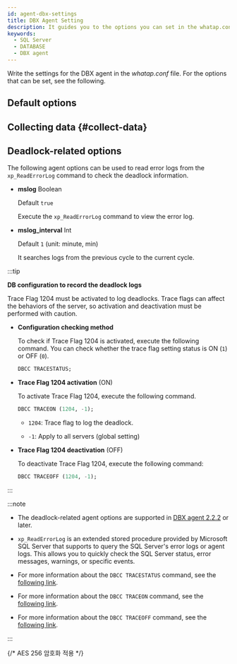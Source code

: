 ```yaml
---
id: agent-dbx-settings
title: DBX Agent Setting
description: It guides you to the options you can set in the whatap.conf file.
keywords:
  - SQL Server
  - DATABASE
  - DBX agent
---
```



<V2Note product="SQL Server" />

Write the settings for the DBX agent in the *whatap.conf* file. For the options that can be set, see the following.

## Default options


<Dbagentdbxbasicoption />

## Collecting data {#collect-data}


<Dbagentsettingdatacollection />

## Deadlock-related options

The following agent options can be used to read error logs from the `xp_ReadErrorLog` command to check the deadlock information.

- **mslog** <span class='type'>Boolean</span>

  Default `true`

  Execute the `xp_ReadErrorLog` command to view the error log.

- **mslog_interval** <span class='type'>Int</span>

  Default `1` (unit: minute, min)

  It searches logs from the previous cycle to the current cycle.

:::tip

**DB configuration to record the deadlock logs**

Trace Flag 1204 must be activated to log deadlocks. Trace flags can affect the behaviors of the server, so activation and deactivation must be performed with caution.

- **Configuration checking method**

  To check if Trace Flag 1204 is activated, execute the following command. You can check whether the trace flag setting status is ON (`1`) or OFF (`0`).

  ```sql
  DBCC TRACESTATUS;
  ```

- **Trace Flag 1204 activation** (ON)

  To activate Trace Flag 1204, execute the following command.

  ```sql
  DBCC TRACEON (1204, -1);
  ```

  - `1204`: Trace flag to log the deadlock.

  - `-1`: Apply to all servers (global setting)

- **Trace Flag 1204 deactivation** (OFF)

  To deactivate Trace Flag 1204, execute the following command:

  ```sql
  DBCC TRACEOFF (1204, -1);
  ```

:::

:::note

- The deadlock-related agent options are supported in [DBX agent 2.2.2](../release-notes/db/dbx-2_2_2) or later.

- `xp_ReadErrorLog` is an extended stored procedure provided by Microsoft SQL Server that supports to query the SQL Server's error logs or agent logs. This allows you to quickly check the SQL Server status, error messages, warnings, or specific events.

- For more information about the `DBCC TRACESTATUS` command, see the [following link](https://learn.microsoft.com/sql/t-sql/database-console-commands/dbcc-tracestatus-transact-sql?view=sql-server-ver16).

- For more information about the `DBCC TRACEON` command, see the [following link](https://learn.microsoft.com/sql/t-sql/database-console-commands/dbcc-traceon-transact-sql?view=sql-server-ver16).

- For more information about the `DBCC TRACEOFF` command, see the [following link](https://learn.microsoft.com/sql/t-sql/database-console-commands/dbcc-traceoff-transact-sql?view=sql-server-ver16).

:::

{/* AES 256 암호화 적용 */}

<Dbaes256encrypt />


<Dbsettingagentnamedetails level={2} agentType="DBX" />
